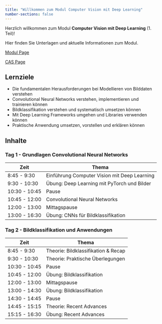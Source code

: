 ```yaml
---
title: "Willkommen zum Modul Computer Vision mit Deep Learning"
number-sections: false
---
```



Herzlich willkommen zum Modul **Computer Vision mit Deep Learning** (1. Teil)!

Hier finden Sie Unterlagen und aktuelle Informationen zum Modul.

[Modul Page](https://www.fhnw.ch/de/weiterbildung/technik/computer-vision-mit-deep-learning)

[CAS Page](https://www.fhnw.ch/de/weiterbildung/technik/cas-deep-learning)


## Lernziele

- Die fundamentalen Herausforderungen bei Modellieren von Bilddaten verstehen
- Convolutional Neural Networks verstehen, implementieren und trainieren können
- Bildklassifikation verstehen und systematisch umsetzen können
- Mit Deep Learning Frameworks umgehen und Libraries verwenden können
- Praktische Anwendung umsetzen, vorstellen und erklären können

## Inhalte


### Tag 1 -  Grundlagen Convolutional Neural Networks

| Zeit | Thema |
|------|--------|
|8:45 - 9:30	| Einführung Computer Vision mit Deep Learning
|9:30 - 10:30 	| Übung: Deep Learning mit PyTorch und Bilder
|10:30  - 10:45	| Pause
|10:45 - 12:00	| Convolutional Neural Networks
|12:00 - 13:00	| Mittagspause
|13:00 - 16:30	| Übung: CNNs für Bildklassifikation


### Tag 2 -  Bildklassifikation und Anwendungen

| Zeit | Thema |
|------|--------|
|8:45 - 9:30	| Theorie: Bildklassifikation & Recap
|9:30 - 10:30 	| Theorie: Praktische Überlegungen
|10:30  - 10:45	| Pause
|10:45 - 12:00	| Übung: Bildklassifikation
|12:00 - 13:00	| Mittagspause
|13:00 - 14:30	| Übung: Bildklassifikation
|14:30  - 14:45	| Pause
|14:45  - 15:15	| Theorie: Recent Advances
|15:15 - 16:30	| Übung: Recent Advances


<!--
| Datum | Thema                                               | Übung
|-----------------|-----------------------------------------------------|----------------------|
| 09 - 1.11.2024 | Einführung in Deep Learning für Computer Vision     | PyTorch Intro
| 10 - 2.11.2024 | Convolutional Neural Networks                       | Neural Networks / CNNs
           -->
